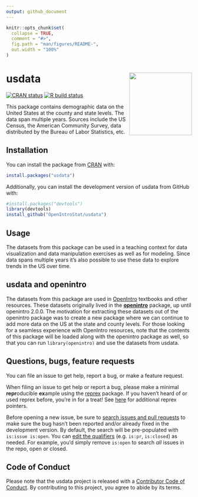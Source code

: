 ```yaml
---
output: github_document
---
```


<!-- README.md is generated from README.Rmd. Please edit that file -->

```r
knitr::opts_chunk$set(
  collapse = TRUE,
  comment = "#>",
  fig.path = "man/figures/README-",
  out.width = "100%"
)
```

# usdata <a href="https://openintrostat.github.io/usdata"><img src="man/figures/usdata-hex.png" align="right" height="170" /></a>

<!-- badges: start -->
[![CRAN status](https://www.r-pkg.org/badges/version/usdata)](https://CRAN.R-project.org/package=usdata)
[![R build status](https://github.com/OpenIntroStat/usdata/workflows/R-CMD-check/badge.svg)](https://github.com/OpenIntroStat/usdata/actions)
<!-- badges: end -->


This package contains demographic data on the United States at the county and state levels. The data span multiple years. Sources include the US Census, the American Community Survey, data distributed by the Bureau of Labor Statistics, etc.

## Installation

You can install the package from [CRAN](https://CRAN.R-project.org) with:

``` r
install.packages("usdata")
```

Additionally, you can install the development version of usdata from GitHub with:

```r
#install.packages("devtools")
library(devtools)
install_github("OpenIntroStat/usdata")
```

## Usage

The datasets from this package can be used in a teaching context for data visualization and data manipulation exercises as well as for modeling. Since data spans multiple years it's also possible to use these data to explore trends in the US over time.

## usdata and openintro

The datasets from this package are used in [OpenIntro](https://www.openintro.org/) textbooks and other  resources.
These datasets originally lived in the [**openintro**](http://openintrostat.github.io/openintro/) package, up until openintro 2.0.0.
The motivation for extracting these datasets out of the openintro package was to create a new package where we can continue to add more data on the US at the state and county levels.
For those looking for a seamless experience with OpenIntro resources, note that the contents of this package will be loaded along with the openintro package as well, so that you can run `library(openintro)` and use the datasets from usdata.

## Questions, bugs, feature requests

You can file an issue to get help, report a bug, or make a feature request.

When filing an issue to get help or report a bug, please make a minimal **repr**oducible **ex**ample using the  [reprex](https://reprex.tidyverse.org/) package. 
If you haven't heard of or used reprex before, you're in for a treat! 
See [here](https://www.tidyverse.org/help/) for additional reprex pointers.

Before opening a new issue, be sure to [search issues and pull requests](https://github.com/openintrostat/usdata/issues) to make sure the bug hasn't been reported and/or already fixed in the development version. 
By default, the search will be pre-populated with `is:issue is:open`. 
You can [edit the qualifiers](https://help.github.com/articles/searching-issues-and-pull-requests/)  (e.g. `is:pr`, `is:closed`) as needed. 
For example, you'd simply remove `is:open` to search _all_ issues in the repo, open or closed.

## Code of Conduct
  
Please note that the usdata project is released with a [Contributor Code of Conduct](https://contributor-covenant.org/version/2/0/CODE_OF_CONDUCT.html). 
By contributing to this project, you agree to abide by its terms.
